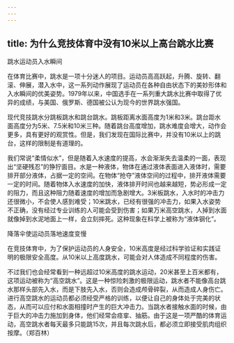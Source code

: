 ```yaml
---
---
---
```

title: 为什么竞技体育中没有10米以上高台跳水比赛
---




跳水运动员入水瞬间



在体育比赛中，跳水是一项十分迷人的项目。运动员高高跃起，升腾、旋转、翻滚、伸展，潜入水中，这一系列动作展现了运动员在各种自由状态下的美妙形体和入水瞬间的优美姿势。1979年以来，中国选手在一系列重大跳水比赛中取得了优异的成绩，与美国、俄罗斯、德国被公认为现今的世界跳水强国。

现代竞技跳水分跳板跳水和跳台跳水。跳板距离水面高度为1米和3米。跳台距水面高度分为5米、7.5米和10米三种。随着跳台高度增加，跳水难度会增大，动作会更多，具有更好的观赏性。但是，我们发现在国际比赛中，并没有10米以上的跳台，这样的限制是有道理的。



我们常说“柔情似水”，但是随着入水速度的提高，水会渐渐失去温柔的一面，表现出“坚硬残忍”的狰狞面目。水是一种液体，物体在通过液体表面进入液体时，需要排开部分液体，占据一定的空间。在物体“抢夺”液体空间的过程中，排开液体需要一定的时间。随着物体入水速度的加快，液体排开时间也越来越短，势必形成一定的阻力，而且这种阻力随着速度的增加而急剧增大。3米板跳水，入水时的冲击力还很微小，不会使人感到难受；10米跳水，已经有很强的冲击力，如果入水姿势不正确，没有经过专业训练的人可能会受到伤害；如果万米高空跳水，人掉到水面就像掉到水泥地面上一样，会立刻摔死。这种现象在科学上被称为“液体钢化”。

降落伞使运动员落地速度变慢



在竞技体育中，为了保护运动员的人身安全，10米高度是经过科学验证和实践证明的极限安全高度。从10米以上高度跳水，可能会对人体造成不同程度的伤害。

不过我们也会经常看到一种远超过10米高度的跳水运动，20米甚至上百米都有，这项运动被称为“高空跳水”。这是一种惊险刺激的极限运动，跳水者不能像高台跳水那样头部先入水，而是下肢先入水，否则会造成颅骨碎裂，从而造成人身伤亡。进行高空跳水的运动员都必须经受严格的训练，以便让自己的身体处于完美的状态，从而可以应付和水面相撞时产生的巨大冲击力。当跳水者接触水面的时候，由于巨大的冲击力施加到身体，他们经常会痉挛、抽筋。由于这是一项严酷的体育运动，高空跳水者每天最多只能跳15次，并且每次跳水后，都必须立即接受肌肉组织按摩。（郑百林）